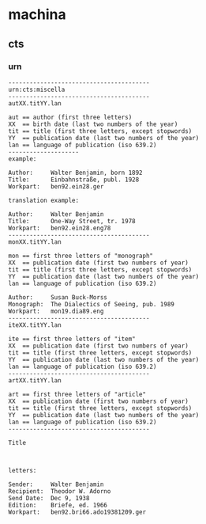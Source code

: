# machina

## cts

### urn

```
----------------------------------------
urn:cts:miscella
----------------------------------------
autXX.titYY.lan

aut == author (first three letters)
XX  == birth date (last two numbers of the year)
tit == title (first three letters, except stopwords)
YY  == publication date (last two numbers of the year)
lan == language of publication (iso 639.2)
--------------------
example:

Author:  	Walter Benjamin, born 1892
Title:   	Einbahnstraße, publ. 1928
Workpart: 	ben92.ein28.ger

translation example:

Author: 	Walter Benjamin
Title:		One-Way Street, tr. 1978
Workpart:	ben92.ein28.eng78
----------------------------------------
monXX.titYY.lan

mon == first three letters of "monograph"
XX  == publication date (first two numbers of year)
tit == title (first three letters, except stopwords)
YY  == publication date (last two numbers of the year)
lan == language of publication (iso 639.2)

Author:		Susan Buck-Morss
Monograph:	The Dialectics of Seeing, pub. 1989
Workpart:	mon19.dia89.eng
----------------------------------------
iteXX.titYY.lan

ite == first three letters of "item"
XX  == publication date (first two numbers of year)
tit == title (first three letters, except stopwords)
YY  == publication date (last two numbers of the year)
lan == language of publication (iso 639.2)
----------------------------------------
artXX.titYY.lan

art == first three letters of "article"
XX  == publication date (first two numbers of year)
tit == title (first three letters, except stopwords)
YY  == publication date (last two numbers of the year)
lan == language of publication (iso 639.2)
----------------------------------------

Title



letters:

Sender:		Walter Benjamin
Recipient:	Theodor W. Adorno
Send Date:	Dec 9, 1938
Edition:	Briefe, ed. 1966
Workpart:	ben92.bri66.ado19381209.ger

```
